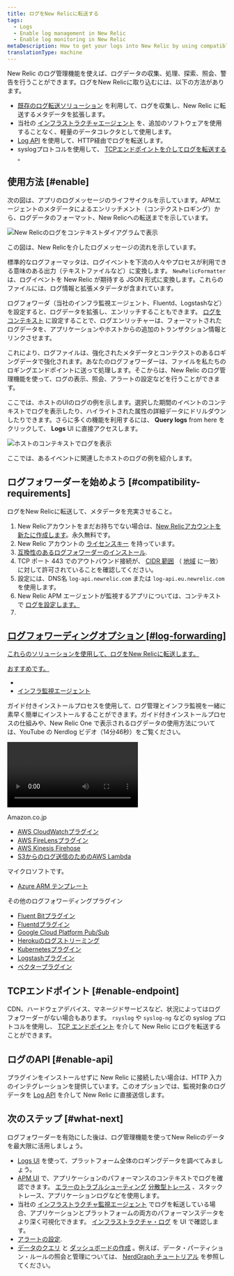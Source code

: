 ```yaml
---
title: ログをNew Relicに転送する
tags:
  - Logs
  - Enable log management in New Relic
  - Enable log monitoring in New Relic
metaDescription: How to get your logs into New Relic by using compatible log forwarder plugins.
translationType: machine
---
```




New Relic のログ管理機能を使えば、ログデータの収集、処理、探索、照会、警告を行うことができます。ログをNew Relicに取り込むには、以下の方法があります。

* [既存のログ転送ソリューション](#log-forwarding) を利用して、ログを収集し、New Relic に転送するメタデータを拡張します。
* 当社の [インフラストラクチャエージェント](/docs/logs/enable-new-relic-logs/1-enable-logs/forward-your-logs-using-new-relic-infrastructure-agent) を、追加のソフトウェアを使用することなく、軽量のデータコレクタとして使用します。
* [Log API](/docs/logs/log-management/log-api/introduction-log-api/) を使用して、HTTP経由でログを転送します。
* syslogプロトコルを使用して、 [TCPエンドポイントを介してログを転送する](/docs/logs/log-management/log-api/use-tcp-endpoint-forward-logs-new-relic/) 。

## 使用方法 [#enable]

次の図は、アプリのログメッセージのライフサイクルを示しています。APMエージェントのメタデータによるエンリッチメント（コンテクストロギング）から、ログデータのフォーマット、New Relicへの転送までを示しています。

<img
  src={newRelicLogsInContextDiagram}
  title="新レリック・ログ・イン・コンテキスト・ダイアグラム.jpg"
  alt="New Relicのログをコンテキストダイアグラムで表示"
/>

<figcaption>
  この図は、New Relicを介したログメッセージの流れを示しています。
</figcaption>

標準的なログフォーマッタは、ログイベントを下流の人々やプロセスが利用できる意味のある出力（テキストファイルなど）に変換します。 `NewRelicFormatter` は、ログイベントを New Relic が期待する JSON 形式に変換します。これらのファイルには、ログ情報と拡張メタデータが含まれています。

ログフォワーダ（当社のインフラ監視エージェント、Fluentd、Logstashなど）を設定すると、ログデータを拡張し、エンリッチすることもできます。 [ログをコンテキスト](/docs/logs/enable-log-management-new-relic/configure-logs-context/configure-logs-context-apm-agents/) に設定することで、ログエンリッチャーは、フォーマットされたログデータを、アプリケーションやホストからの追加のトランザクション情報とリンクさせます。

これにより、ログファイルは、強化されたメタデータとコンテクストのあるロギングデータで強化されます。あなたのログフォワーダーは、ファイルを私たちのロギングエンドポイントに送って処理します。そこからは、New Relic のログ管理機能を使って、ログの表示、照会、アラートの設定などを行うことができます。

ここでは、ホストのUIのログの例を示します。選択した期間のイベントのコンテキストでログを表示したり、ハイライトされた属性の詳細データにドリルダウンしたりできます。さらに多くの機能を利用するには、 **Query logs** from here をクリックして、 **Logs** UI に直接アクセスします。

<img
  src={demotronHostLogs123021}
  title="ホストのコンテキストでログを表示"
  alt="ホストのコンテキストでログを表示"
/>

<figcaption>
  ここでは、あるイベントに関連したホストのログの例を紹介します。
</figcaption>

## ログフォワーダーを始めよう [#compatibility-requirements]

ログをNew Relicに転送して、メタデータを充実させること。

1. New Relicアカウントをまだお持ちでない場合は、[New Relicアカウントを新たに作成します](https://newrelic.com/signup)。永久無料です。
2. New Relic アカウントの [ライセンスキー](/docs/accounts/install-new-relic/account-setup/license-key) を持っています。
3. [互換性のあるログフォワーダーのインストール](#log-forwarding).
4. TCP ポート 443 でのアウトバウンド接続が、 [CIDR 範囲](/docs/using-new-relic/cross-product-functions/install-configure/networks/#infrastructure) （ [地域](/docs/using-new-relic/welcome-new-relic/get-started/our-eu-us-region-data-centers) に一致）に対して許可されていることを確認してください。
5. 設定には、DNS名 `log-api.newrelic.com` または `log-api.eu.newrelic.com` を使用します。
6. New Relic APM エージェントが監視するアプリについては、コンテキスト で [ログを設定します。](/docs/logs/enable-log-management-new-relic/configure-logs-context/configure-logs-context-apm-agents/)
7. [](/docs/logs/enable-log-management-new-relic/configure-logs-context/configure-logs-context-apm-agents/)

## [ログフォワーディングオプション \[#log-forwarding\]](/docs/logs/enable-log-management-new-relic/configure-logs-context/configure-logs-context-apm-agents/)

[これらのソリューションを使用して、ログをNew Relicに転送します。](/docs/logs/enable-log-management-new-relic/configure-logs-context/configure-logs-context-apm-agents/)

[おすすめです。](/docs/logs/enable-log-management-new-relic/configure-logs-context/configure-logs-context-apm-agents/)

* [](/docs/logs/enable-log-management-new-relic/configure-logs-context/configure-logs-context-apm-agents/)
* [](/docs/logs/enable-log-management-new-relic/configure-logs-context/configure-logs-context-apm-agents/)[インフラ監視エージェント](/docs/logs/forward-logs/forward-your-logs-using-infrastructure-agent/)

ガイド付きインストールプロセスを使用して、ログ管理とインフラ監視を一緒に素早く簡単にインストールすることができます。ガイド付きインストールプロセスの仕組みや、New Relic One で表示されるログデータの使用方法については、YouTube の Nerdlog ビデオ（14分46秒）をご覧ください。

<Video
  id="_II9Y-jOE7k"
  type="youtube"
/>

Amazon.co.jp

* [AWS CloudWatchプラグイン](/docs/logs/forward-logs/aws-lambda-sending-cloudwatch-logs/)
* [AWS FireLensプラグイン](/docs/logs/forward-logs/aws-firelens-plugin-log-forwarding/)
* [AWS Kinesis Firehose](/docs/logs/forward-logs/stream-logs-using-kinesis-data-firehose/)
* [S3からのログ送信のためのAWS Lambda](/docs/logs/forward-logs/aws-lambda-sending-logs-s3/)

マイクロソフトです。

* [Azure ARM テンプレート](/docs/logs/forward-logs/azure-log-forwarding/)

その他のログフォワーディングプラグイン

* [Fluent Bitプラグイン](/docs/logs/forward-logs/fluent-bit-plugin-log-forwarding/)
* [Fluentdプラグイン](/docs/logs/forward-logs/fluentd-plugin-log-forwarding/)
* [Google Cloud Platform Pub/Sub](/docs/logs/forward-logs/google-cloud-platform-log-forwarding)
* [Herokuのログストリーミング](/docs/logs/forward-logs/heroku-log-forwarding/)
* [Kubernetesプラグイン](/docs/logs/forward-logs/kubernetes-plugin-log-forwarding/)
* [Logstashプラグイン](/docs/logs/forward-logs/logstash-plugin-log-forwarding/)
* [ベクタープラグイン](/docs/logs/forward-logs/vector-output-sink-log-forwarding/)

## TCPエンドポイント [#enable-endpoint]

CDN、ハードウェアデバイス、マネージドサービスなど、状況によってはログフォワーダーがない場合もあります。 `rsyslog` や `syslog-ng` などの syslog プロトコルを使用し、 [TCP エンドポイント](/docs/logs/log-management/log-api/use-tcp-endpoint-forward-logs-new-relic/) を介して New Relic にログを転送することができます。

## ログのAPI [#enable-api]

プラグインをインストールせずに New Relic に接続したい場合は、HTTP 入力のインテグレーションを提供しています。このオプションでは、監視対象のログデータを [Log API](/docs/logs/log-management/log-api/introduction-log-api/) を介して New Relic に直接送信します。

## 次のステップ [#what-next]

ログフォワーダーを有効にした後は、ログ管理機能を使ってNew Relicのデータを最大限に活用しましょう。

* [Logs UI](/docs/logs/log-management/ui-data/use-logs-ui/) を使って、プラットフォーム全体のロギングデータを調べてみましょう。
* [APM UI](/docs/logs/log-management/ui-data/use-logs-ui/#links) で、アプリケーションのパフォーマンスのコンテキストでログを確認できます。 [エラーのトラブルシューティング](/docs/apm/apm-ui-pages/error-analytics/errors-page-find-fix-verify-problems/) [分散型トレース](/docs/apm/distributed-tracing/ui-data/understand-use-distributed-tracing-data) 、スタックトレース、アプリケーションログなどを使用します。
* 当社の [インフラストラクチャ監視エージェント](/docs/logs/forward-logs/forward-your-logs-using-infrastructure-agent/) でログを転送している場合、アプリケーションとプラットフォームの両方のパフォーマンスデータをより深く可視化できます。 [インフラストラクチャ・ログ](/docs/logs/log-management/ui-data/use-logs-ui/#links) を UI で確認します。
* [アラートの設定](/docs/alerts-applied-intelligence/new-relic-alerts/alert-conditions/create-alert-conditions/).
* [データのクエリ](/docs/query-your-data/explore-query-data/get-started/introduction-querying-new-relic-data/) と [ダッシュボードの作成](/docs/query-your-data/explore-query-data/dashboards/introduction-dashboards/) 。例えば、データ・パーティション・ルールの照会と管理については、 [NerdGraph チュートリアル](/docs/apis/nerdgraph/examples/nerdgraph-data-partition-rules-tutorial/) を参照してください。

